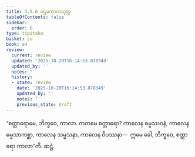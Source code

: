 ```yaml
---
title: 3.5.6 ပဌမကာလသုတ္တ
tableOfContents: false
sidebar:
  order: 6
type: tipitaka
basket: su
book: a4
review:
  current: review
  updated: '2025-10-20T16:14:53.878349'
  updated_by: ''
  notes: ''
  history:
  - state: review
    date: '2025-10-20T16:14:53.878349'
    updated_by: ''
    notes: ''
    previous_state: draft
---
```



<DynamicBreadcrumb />


<ReviewStatus review={frontmatter.review} showDetails={true} />

<HypothesisAnnotation frontmatter={frontmatter} />

<Division number="146" book="a4" e="ch" v="15" p="457">

<Paragraph number="892" book="a4">
“စတ္တာရောမေ, ဘိက္ခဝေ, ကာလာ. ကတမေ စတ္တာရော? ကာလေန ဓမ္မဿဝနံ, ကာလေန ဓမ္မသာကစ္ဆာ, ကာလေန သမ္မသနာ, ကာလေန ဝိပဿနာ—  ဣမေ ခေါ, ဘိက္ခဝေ, စတ္တာရော ကာလာ”တိ.

</Paragraph>
</Division>

<Paragraph number="893" type="center" book="a4">
ဆဋ္ဌံ.
</Paragraph>